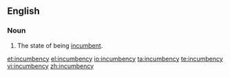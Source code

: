 ==English==

===Noun===
{{en-noun|incumbencies}}

#The state of being [[incumbent]].

[[et:incumbency]]
[[el:incumbency]]
[[io:incumbency]]
[[ta:incumbency]]
[[te:incumbency]]
[[vi:incumbency]]
[[zh:incumbency]]